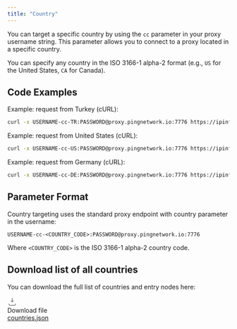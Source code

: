 ```yaml
---
title: "Country"
---
```


You can target a specific country by using the `cc` parameter in your proxy username string. This parameter allows you to connect to a proxy located in a specific country.

You can specify any country in the ISO 3166-1 alpha-2 format (e.g., `US` for the United States, `CA` for Canada).

## Code Examples

Example: request from Turkey (cURL):

```bash
curl -x USERNAME-cc-TR:PASSWORD@proxy.pingnetwork.io:7776 https://ipinfo.io/json
```

Example: request from United States (cURL):

```bash
curl -x USERNAME-cc-US:PASSWORD@proxy.pingnetwork.io:7776 https://ipinfo.io/json
```

Example: request from Germany (cURL):

```bash
curl -x USERNAME-cc-DE:PASSWORD@proxy.pingnetwork.io:7776 https://ipinfo.io/json
```

## Parameter Format

Country targeting uses the standard proxy endpoint with country parameter in the username:

```text
USERNAME-cc-<COUNTRY_CODE>:PASSWORD@proxy.pingnetwork.io:7776
```

Where `<COUNTRY_CODE>` is the ISO 3166-1 alpha-2 country code.

## Download list of all countries

You can download the full list of countries and entry nodes here:

<div className="mt-3 inline-flex items-center gap-3 rounded-xl border border-zinc-700/60 bg-zinc-900/40 p-4 hover:border-zinc-500/70">
  <svg width="22" height="22" viewBox="0 0 24 24" fill="none" className="shrink-0">
    <path d="M12 3v10m0 0l-3.5-3.5M12 13l3.5-3.5M4 17v2a2 2 0 002 2h12a2 2 0 002-2v-2" stroke="currentColor" strokeWidth="1.6" strokeLinecap="round" strokeLinejoin="round"/>
  </svg>
  <div>
    <div className="text-sm text-zinc-400">Download file</div>
    <a href="/countries.json" download className="font-medium underline underline-offset-4">
     countries.json
    </a>
  </div>
</div>